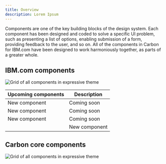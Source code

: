 ```yaml
---
title: Overview
description: Lorem Ipsum
---
```


<PageDescription>

Components are one of the key building blocks of the design system. Each component has been designed and coded to solve a specific UI problem, such as presenting a list of options, enabling submission of a form, providing feedback to the user, and so on. All of the components in Carbon for IBM.com have been designed to work harmoniously together, as parts of a greater whole.

</PageDescription>


## IBM.com components 

![Grid of all components in expressive theme](../../images/component/overview/CarbonforIBM.com_Componets.jpg)


| Upcoming components                            | Description                                                                                                             |
 | ---------------------------------------------- | ------------------------------------------------------------------------------------------------------------ |
 | New component     | Coming soon |
  | New component     | Coming soon |
   | New component     | Coming soon |
    | New component     | Coming soon |
   

## Carbon core components 

![Grid of all components in expressive theme](../../images/component/overview/CarbonCoreComponents.jpg)
